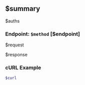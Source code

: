 ## $summary

$auths

### **Endpoint:** **`$method`** [$endpoint]

$request

$response

### **cURL Example**

```bash
$curl
```
